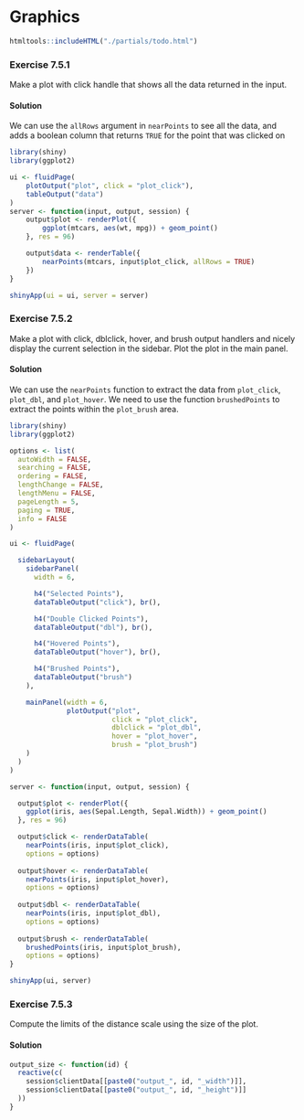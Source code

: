 # Graphics

```r
htmltools::includeHTML("./partials/todo.html")
```

### Exercise 7.5.1 {-}

Make a plot with click handle that shows all the data returned in the input.

:::solution
#### Solution {-}

We can use the `allRows` argument in `nearPoints` to see all the data, and adds a boolean column that returns `TRUE` for the point that was clicked on

```r
library(shiny)
library(ggplot2)

ui <- fluidPage(
    plotOutput("plot", click = "plot_click"),
    tableOutput("data")
)
server <- function(input, output, session) {
    output$plot <- renderPlot({
        ggplot(mtcars, aes(wt, mpg)) + geom_point()
    }, res = 96)

    output$data <- renderTable({
        nearPoints(mtcars, input$plot_click, allRows = TRUE)
    })
}

shinyApp(ui = ui, server = server)
```
:::

<!---------------------------------------------------------------------------->
<!---------------------------------------------------------------------------->
<!---------------------------------------------------------------------------->

### Exercise 7.5.2 {-}

Make a plot with click, dblclick, hover, and brush output handlers and nicely display the current selection in the sidebar. Plot the plot in the main panel.

:::solution
#### Solution {-}

We can use the `nearPoints` function to extract the data from `plot_click`, `plot_dbl`, and `plot_hover`. We need to use the function `brushedPoints` to extract the points within the `plot_brush` area.

```r
library(shiny)
library(ggplot2)

options <- list(
  autoWidth = FALSE,
  searching = FALSE,
  ordering = FALSE,
  lengthChange = FALSE,
  lengthMenu = FALSE,
  pageLength = 5,
  paging = TRUE,
  info = FALSE
)

ui <- fluidPage(

  sidebarLayout(
    sidebarPanel(
      width = 6,

      h4("Selected Points"),
      dataTableOutput("click"), br(),

      h4("Double Clicked Points"),
      dataTableOutput("dbl"), br(),

      h4("Hovered Points"),
      dataTableOutput("hover"), br(),

      h4("Brushed Points"),
      dataTableOutput("brush")
    ),

    mainPanel(width = 6,
              plotOutput("plot",
                         click = "plot_click",
                         dblclick = "plot_dbl",
                         hover = "plot_hover",
                         brush = "plot_brush")
    )
  )
)

server <- function(input, output, session) {

  output$plot <- renderPlot({
    ggplot(iris, aes(Sepal.Length, Sepal.Width)) + geom_point()
  }, res = 96)

  output$click <- renderDataTable(
    nearPoints(iris, input$plot_click),
    options = options)
  
  output$hover <- renderDataTable(
    nearPoints(iris, input$plot_hover),
    options = options)
  
  output$dbl <- renderDataTable(
    nearPoints(iris, input$plot_dbl),
    options = options)
  
  output$brush <- renderDataTable(
    brushedPoints(iris, input$plot_brush),
    options = options)
}

shinyApp(ui, server)
```
:::

<!---------------------------------------------------------------------------->
<!---------------------------------------------------------------------------->
<!---------------------------------------------------------------------------->

### Exercise 7.5.3 {-}

Compute the limits of the distance scale using the size of the plot.

:::solution
#### Solution {-}

```r
output_size <- function(id) {
  reactive(c(
    session$clientData[[paste0("output_", id, "_width")]],
    session$clientData[[paste0("output_", id, "_height")]]
  ))
}
```
:::
